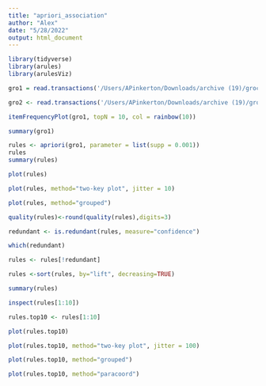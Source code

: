 ```yaml
---
title: "apriori_association"
author: "Alex"
date: "5/28/2022"
output: html_document
---
```


```r
library(tidyverse)
library(arules)
library(arulesViz)

gro1 = read.transactions('/Users/APinkerton/Downloads/archive (19)/groceries.csv')

gro2 <- read.transactions('/Users/APinkerton/Downloads/archive (19)/groceries - groceries.csv')

itemFrequencyPlot(gro1, topN = 10, col = rainbow(10))

summary(gro1)

rules <- apriori(gro1, parameter = list(supp = 0.001))
rules
summary(rules)

plot(rules)

plot(rules, method="two-key plot", jitter = 10)

plot(rules, method="grouped")

quality(rules)<-round(quality(rules),digits=3)

redundant <- is.redundant(rules, measure="confidence")

which(redundant)

rules <- rules[!redundant]

rules <-sort(rules, by="lift", decreasing=TRUE)

summary(rules)

inspect(rules[1:10])

rules.top10 <- rules[1:10]

plot(rules.top10)

plot(rules.top10, method="two-key plot", jitter = 100)

plot(rules.top10, method="grouped")

plot(rules.top10, method="paracoord")

```
